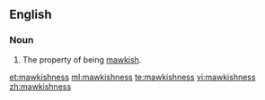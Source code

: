 ==English==
===Noun===
{{en-noun|-}}

#The property of being [[mawkish]].

[[et:mawkishness]]
[[ml:mawkishness]]
[[te:mawkishness]]
[[vi:mawkishness]]
[[zh:mawkishness]]